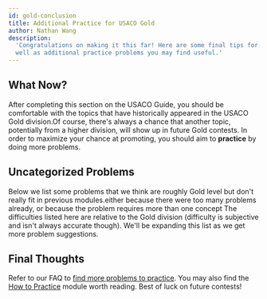 ```yaml
---
id: gold-conclusion
title: Additional Practice for USACO Gold
author: Nathan Wang
description:
  'Congratulations on making it this far! Here are some final tips for Gold, as
  well as additional practice problems you may find useful.'
---
```


## What Now?

After completing this section on the USACO Guide, you should be comfortable with
the topics that have historically appeared in the USACO Gold
division.<Asterisk>Of course, there's always a chance that another topic,
potentially from a higher division, will show up in future Gold
contests.</Asterisk> In order to maximize your chance at promoting, you should
aim to **practice** by doing more problems.

## Uncategorized Problems

Below we list some problems that we think are roughly Gold level but don't
really fit in previous modules.<Asterisk>either because there were too many
problems already, or because the problem requires more than one
concept</Asterisk> The difficulties listed here are relative to the Gold
division (difficulty is subjective and isn't always accurate though). We'll be
expanding this list as we get more problem suggestions.

<Problems problems="problems" />

## Final Thoughts

Refer to our FAQ to
[find more problems to practice](/usaco-faq#q-where-can-i-find-more-practice-problems).
You may also find the [How to Practice](https://usaco.guide/general/practicing)
module worth reading. Best of luck on future contests!
